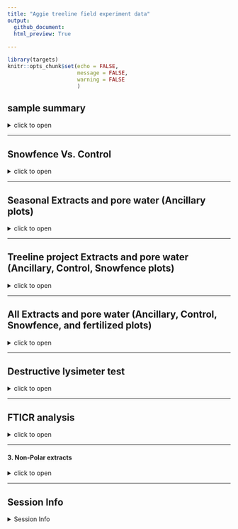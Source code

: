 ```yaml
---
title: "Aggie treeline field experiment data"
output: 
  github_document:
  html_preview: True
  
---
```


```r
library(targets)
knitr::opts_chunk$set(echo = FALSE,
                      message = FALSE,
                      warning = FALSE
                      )
```

## sample summary

<details>
  <summary>click to open</summary>

Soils were collected around trees on treelines in the western brooks range Alaska varying in soil moisture. Three sites were chosen: Tussock tundra (Mesic), Wet Sedge (Hydric), and Dryas-lichen tundra (Xeric). 8 similar trees were chosen per treatment based on their DBH and proximity to the treeline. Snow fences were constructed as a treatment to build larger snow packs around the given trees in winter and compared against a control group where nothing was done besides sampling. In order to reduce impact on these tree-plots 8 Ancillary trees were also chosen based on the same DBH, proximity to treeline parameters and used for seasonal sampling.   
  A previous project conducted at these sites fertilized soils around similar trees. These soils were also sampled to identify long term effects of fertilization. 
  Soils were collected from control and snowfence trees in march and late may/early June (Just after thaw) along with resin strips (Except in 2020). Soil pore water was taken regularly during the growing season (2017-2019). During 2019 collection frequencies reduced due to staffing and were disrupted due to COVID in 2020 with an inability to visit the field sites. 

```r
```

</details>

---

##   Snowfence Vs. Control

<details>
  <summary>click to open</summary>
  
 #### Extracts:
  
  K2SO4 
  
  <details>
  <summary>click to open</summary>
  
```r
tar_read(gg_aggie_Extract_Snowfence_Control)
```
<details>
  <summary>click to open ANOVA results</summary>
  
```r
tar_read(gg_aggie_Extract_Snowfence_Control)$Extract_Snowfence_aov2
tar_read(gg_aggie_Extract_Snowfence_Control)$Extract_Snowfence_aov3
```
  
</details>
</details>

#### H2O: 

  <details>
  <summary>click to open</summary>
  
```r
tar_read(gg_aggie_Extract_Snowfence_Control_H2O)
```
 <details>
  <summary>click to open ANOVA results</summary>
  
```r
tar_read(gg_aggie_Extract_Snowfence_Control_H2O)$Extract_Snowfence_aov2_H2O
tar_read(gg_aggie_Extract_Snowfence_Control_H2O)$Extract_Snowfence_aov3_H2O
```

</details>
</details>



#### Pore water:
 
  <details>
  <summary>click to open</summary>
  
 

```r
tar_read(gg_aggie_PoreWater_Snowfence_Control)
```
<details>
  <summary>click to open</summary>
  
 

```r
tar_read(gg_aggie_PoreWater_Snowfence_Control)
```
<details>
  <summary>click to open LME results</summary>
  
 

```r
tar_read(gg_aggie_PoreWater_Snowfence_Control)$Porewater_Snowfence_LME2
tar_read(gg_aggie_PoreWater_Snowfence_Control)$Porewater_Snowfence_LME
```

</details>
</details>
</details>

#### Resin strip:
 
  <details>
  <summary>click to open</summary>
  
 

```r
tar_read(gg_resin_Snowfence)
```


<details>
  <summary>click to open ANOVA results</summary>
  
 Differences between sites.
 
 Treatment differences were almost non existent.only over winter NH4 Xeric 2019 showed differences between snowfence and control. 

```r
tar_read(gg_resin_Snowfence)$Extract_resin_aov3
tar_read(gg_resin_Snowfence)$Extract_resin_aov2
```

</details>
</details>


</details>


---

## Seasonal Extracts and pore water (Ancillary plots)
<details>
  <summary>click to open</summary>
  
 #### Extracts:
 Due to soil plot concerns only ancillary plots were harvested multiple times per year.
  K2SO4:
  
  <details>
  <summary>click to open</summary>
  
```r
tar_read(gg_Extract_Seasonal)
```

</details>

#### H2O:

<details>
  <summary>click to open</summary>
  
```r
tar_read(gg_Extract_Seasonal_H2O)
```

</details>



#### Pore water:
 
  <details>
  <summary>click to open</summary>
  
 

```r
tar_read(gg_aggie_PoreWater_Seasonal)
```
<details>
  <summary>click to open LME results</summary>
  
 

```r
tar_read(gg_aggie_PoreWater_Seasonal)$Porewater_Seasonal_LME
tar_read(gg_aggie_PoreWater_Seasonal)$Porewater_Seasonal_LME2
```

</details>
</details>

#### Resin strip:
 
  <details>
  <summary>click to open</summary>
  
 

```r
tar_read(gg_resin_Ancillary)
```
</details>

</details>

---


## Treeline project Extracts and pore water (Ancillary, Control, Snowfence plots)

<details>
  <summary>click to open</summary>
  
#### Extracts:
 Due to soil plot concerns only ancillary plots were harvested multiple times per year.
  K2SO4:
  
  <details>
  <summary>click to open</summary>
  
```r
tar_read(gg_Extract_all)
```

</details>

#### H2O:

<details>

  <summary>click to open</summary>
  
```r
tar_read(gg_Extract_all_H2O)
```

</details>



#### Pore water:
 
  <details>
  
  <summary>click to open</summary>
  
 

```r
tar_read(gg_aggie_PoreWater_all)
```
<details>
  
  <summary>click to open LME results</summary>
  
 

```r
tar_read(gg_aggie_PoreWater_all)$Porewater_all_LME
tar_read(gg_aggie_PoreWater_all)$Porewater_all_LME2
```

</details>
</details>

#### Resin strip:

<details>
  <summary>click to open</summary>
  
  Resin strips were extracted in 2M KCl
  
```r
tar_read(gg_resin)
```
<details>
  <summary>click to open</summary>
  
 ANOVA results. Differences between sites
  
```r
tar_read(gg_resin)$Extract_resin_aov3
tar_read(gg_resin)$Extract_resin_aov4
```


</details>

</details>


</details>

---

## All Extracts and pore water (Ancillary, Control, Snowfence, and fertilized plots)

<details>
  <summary>click to open</summary>
  
#### Extracts:
 Due to soil plot concerns only ancillary plots were harvested multiple times per year.
  K2SO4:
  
  <details>
  <summary>click to open</summary>
  
```r
tar_read(gg_Extract_Fert)
```

</details>

#### H2O:

<details>

  <summary>click to open</summary>
  
```r
tar_read(gg_Extract_H2O_Fert)
```

</details>



#### Pore water:
 
  <details>
  
  <summary>click to open</summary>
  
 

```r
tar_read(gg_Porewater_Fert)
```
<details>
  
  <summary>click to open LME results</summary>
  
 

```r
tar_read(gg_Porewater_Fert)$Porewater_LME
tar_read(gg_Porewater_Fert)$Porewater_LME2
```

</details>
</details>

#### Resin strip:

<details>
  <summary>click to open</summary>
  
  Resin strips were extracted in 2M KCl
  
```r
tar_read(gg_Resin_Fert)
```


</details>


</details>

---

## Destructive lysimeter test

<details>
  <summary>click to open</summary>

#### Pore water:

<details>
  <summary>click to open</summary>


```r
tar_read(gg_aggie_PoreWater_Lysim)
```

</details>

#### Extractions

<details>
  <summary>click to open</summary>


```r
tar_read(gg_Extract_lysim)
```

</details>

</details>

---

## FTICR analysis

<details>
  <summary>click to open</summary>

Homogenized soil samples collected in the field in early(end of may begining of June) and late spring (Late June or early July) from 2017, 2018 and 2019 were sent to EMSL for FTICR analysis. 

#### 1. FTICR domains 

<details>
  <summary>click to open</summary>



```r
tar_read(gg_fticr_Domains)
```





</details>

#### 2. Comparing polar vs. non-polar extracts

<details>
  <summary>click to open</summary>


```r
tar_load(gg_polarVnonpolar_vk) 
ggExtra::ggMarginal(gg_polarVnonpolar_vk, groupColour = TRUE, groupFill = TRUE, alpha = 0.1)

```

```r
tar_read(gg_polarVnonpolar_pca) 
```

Non-polar extracts were strongly dominated by low-O aliphatic molecules and skewed the overall trends when we combined results from polar and non-polar extracts. 
We therefore analyze the two extract types separately, and focus primarily on the polar (water) extracts.


</details>


#### 3. Polar extracts

<details>
  <summary>click to open</summary>
  

###### 3.1. PERMANOVA
Polar:

<details>
  <summary>click to open</summary>
  
```r
tar_read(Permanova_table_polar)
```

Site, Site:Year were significant (p < 0.05)

Site accounted for 71 % of total variation among samples (R2= 0.71)

</details>

Non-Polar:

<details>
  <summary>click to open</summary>
  
```r
tar_read(Permanova_table_nonpolar)
```



</details>



###### 3.2. PCA

<details>
  <summary>click to open</summary>
  
```r
tar_read(gg_pca_by_site)
```


There was a strong separation among the three Site/soil types. Hydric and Xeric soils were strongly dominated by aliphatic (simple) molecules, whereas Mesic soils were dominated by lignin-like, aromatic, and condensed aromatic (complex) molecules.


```r
tar_read(gg_pca_polar)
```


Hydric Only

```r
tar_read(gg_pca_hydric)
```

</details>

###### 3.3. Van Krevelen 

<details>
  <summary>click to open</summary>



3.3.1. All treatments
<details>
  <summary>click to open</summary>

```r
tar_read(gg_vk_polar)
```

</details>



3.3.2. Unique peaks by site
<details>
  <summary>click to open</summary>

```r
tar_read(gg_unique)
```

```r
tar_read(gg_unique2)
```

</details>



3.3.3. Seasonality Mesic and Hydric
<details>
  <summary>click to open</summary>

```r
tar_read(gg_seasonal)
```

</details>

</details>

</details>

  
</details>

---




#### 3. Non-Polar extracts

<details>
  <summary>click to open</summary>
  

###### 3.1. PERMANOVA


Non-Polar:

<details>
  <summary>click to open</summary>
  
```r
tar_read(Permanova_table_nonpolar)
```



</details>



###### 3.2. PCA

<details>
  <summary>click to open</summary>
  
```r
tar_read(gg_pca_by_site_nonpolar)
```



```r
tar_read(gg_pca_nonpolar)
```


</details>

###### 3.3. Van Krevelen 

<details>
  <summary>click to open</summary>



3.3.1. All treatments
<details>
  <summary>click to open</summary>

```r
tar_read(gg_vk_nonpolar)
```

</details>



3.3.2. Unique peaks by site
<details>
  <summary>click to open</summary>

```r
tar_read(gg_unique)
```

```r
tar_read(gg_unique2)
```

</details>



3.3.3. Seasonality Mesic and Hydric
<details>
  <summary>click to open</summary>

```r
tar_read(gg_seasonal)
```

</details>

</details>

</details>

  
</details>

---

## Session Info 

<details>
  <summary> Session Info </summary>

Date run: `r Sys.Date()`

```r
sessionInfo()
```

</details>